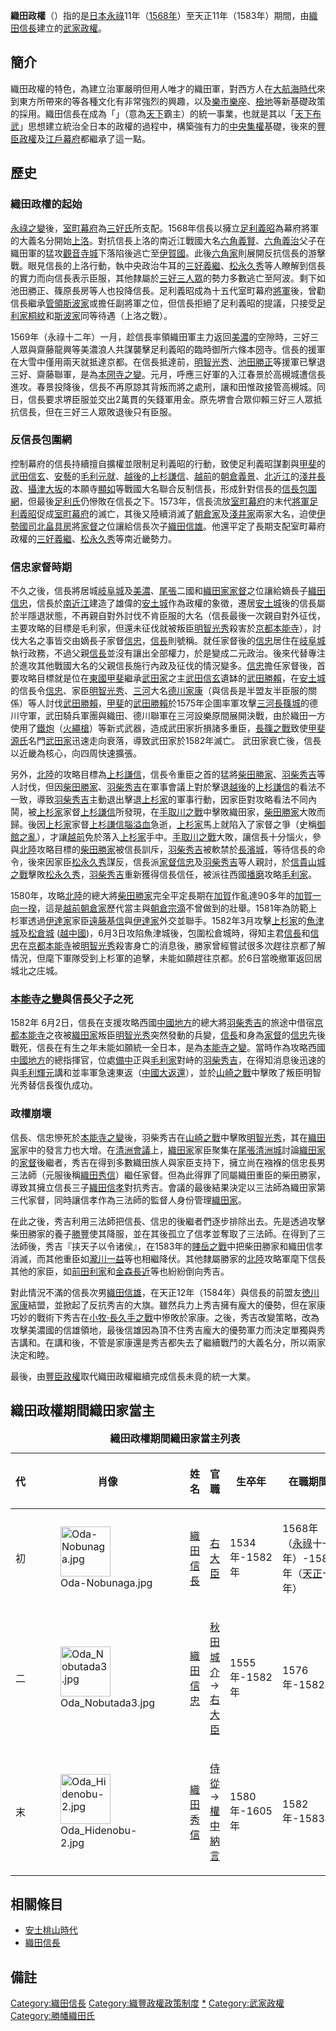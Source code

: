 {{expand|time=2017-03-17T17:30:30+00:00}}
{{unreferenced|time=2017-03-17T17:30:30+00:00}}
{{Infobox Former Country
|native_name            = 
|conventional_long_name = 織田政權
|common_name            = 日本
|continent              = 亚洲
|region                 = 东亚
|country                = 日本
|era                    = [[安土桃山时代|安土桃山时代]]
|status                 = 
|government_type        = [[封建制|封建制]][[军事独裁|军事独裁]]
|year_start             = 1568年
|year_end               = 1583年
|event_start            = [[織田信長|織田信長]][[上洛|上洛]]
|date_start             = 
|event_end              = [[賤岳之戰|賤岳之戰]]，奠定[[豐臣政權|豐臣政權]]的基礎
|date_end               = 
|event1                 = 織田信長廢黜[[室町幕府|室町幕府]]
|date_event1            = 1573年
|event2                 = [[長篠之戰|長篠之戰]]
|date_event2            = 1575年
|event3                 = [[本能寺之變|本能寺之變]]
|date_event3            = 1582年
|p1                     = 室町幕府
|flag_p1              =  Ashikaga mon.svg
|s1                     = 豐臣政權
|flag_s1                = Goshichi no kiri.svg
|image_coat             = Mon-Oda.png
|symbol                 = 家紋
|symbol_type            = 五木瓜
|capital                = [[京都|京都]]（皇室駐地）<br>[[岐阜城|岐阜城]]（1568-1576年政權中心）<br>[[安土城|安土城]]（1576-1582年政權中心）
|national_motto         = 
|national_anthem        = 
|common_languages       = [[日语|日语]]
|religion               = [[神道教|神道教]]、[[佛教|佛教]]、[[天主教|天主教]]
|leader1                = [[正親町天皇|正親町天皇]]（首）
|year_leader1           = 1568–1583<ref>正親町天皇登基於1557年，在位直至1586年，此處的1568–1583年是指正親町天皇在織田政權期間擔任天皇的年份。</ref>
|year_leader2           = 
|title_leader           = [[天皇|天皇]]
| title_representative = [[征夷大將軍|征夷大將軍]]
| representative1=[[足利義昭|足利義昭]]（末）
|year_representative1=1568–1573
|deputy1        = [[織田信長|織田信長]]（首）
|deputy2        = [[織田信忠|織田信忠]]
|deputy3        = [[織田秀信|織田秀信]]（末）
|year_deputy1   = 1568–1582
|year_deputy2   = 1576–1582
|year_deputy3   = 1582–1583
|title_deputy   = 織田家當主
}}
'''織田政權'''（{{jpn|j=織田政権|kana=おだせいけん|rm=Oda seiken}}）指的是[[日本|日本]][[永祿|永祿]]11年（[[1568年|1568年]]）至天正11年（1583年）期間，由[[織田信長|織田信長]]建立的[[武家政權|武家政權]]。

== 簡介 ==
織田政權的特色，為建立治軍嚴明但用人唯才的織田軍，對西方人在[[大航海時代|大航海時代]]來到東方所帶來的{{link-ja|南蠻文化|南蛮文化}}等各種文化有非常強烈的興趣，以及[[樂市|樂市樂座]]、[[檢地|檢地]]等新基礎政策的採用。織田信長在成為「{{link-ja|天下人|天下人}}」（意為[[天下|天下]]霸主）的統一事業，也就是其以「[[天下布武|天下布武]]」思想建立統治全日本的政權的過程中，構築強有力的[[中央集權|中央集權]]基礎，後來的[[豐臣政權|豐臣政權]]及[[江戶幕府|江戶幕府]]都繼承了這一點。

== 歷史 ==
=== 織田政權的起始 ===
[[永祿之變|永祿之變]]後，[[室町幕府|室町幕府]]為[[三好氏|三好氏]]所支配。1568年信長以擁立[[足利義昭|足利義昭]]為幕府將軍的大義名分開始[[上洛|上洛]]。對抗信長上洛的南近江戰國大名[[六角義賢|六角義賢]]、[[六角義治|六角義治]]父子在織田軍的猛攻[[觀音寺城|觀音寺城]]下落陷後逃亡至[[伊賀國|伊賀國]]。此後[[六角定賴|六角家]]則展開反抗信長的游擊戰。眼見信長的上洛行動，執中央政治牛耳的[[三好義繼|三好義繼]]、[[松永久秀|松永久秀]]等人瞭解到信長的實力而向信長表示臣服，其他隸屬於[[三好三人眾|三好三人眾]]的勢力多數逃亡至阿波。剩下如池田勝正、篠原長房等人也投降信長。足利義昭成為十五代室町幕府[[征夷大將軍|將軍]]後，曾勸信長繼承[[管領_(幕府)|管領]][[斯波氏|斯波家]]或擔任副將軍之位，但信長拒絕了足利義昭的提議，只接受[[足利氏|足利家]][[桐紋|桐紋]]和[[斯波氏|斯波家]]同等待遇（上洛之戰）。

1569年（永祿十二年）一月，趁信長率領織田軍主力返回[[美濃國|美濃]]的空隙時，三好三人眾與齋藤龍興等美濃浪人共謀襲擊足利義昭的臨時御所六條本圀寺。信長的援軍在大雪中僅用兩天就抵達京都。在信長抵達前，[[明智光秀|明智光秀]]、[[池田勝正|池田勝正]]等援軍已擊退三好、齋藤聯軍，是為[[本圀寺之變|本圀寺之變]]。元月，呼應三好軍的入江春景於高槻城遭信長進攻。春景投降後，信長不再原諒其背叛而將之處刑，讓和田惟政接管高槻城。同日，信長要求堺臣服並交出2萬貫的矢錢軍用金。原先堺會合眾仰賴三好三人眾抵抗信長，但在三好三人眾敗退後只有臣服。

=== 反信長包圍網 ===
控制幕府的信長持續擅自擴權並限制足利義昭的行動，致使足利義昭謀劃與[[甲斐國|甲斐]]的[[武田信玄|武田信玄]]、[[安藝國|安藝]]的[[毛利元就|毛利元就]]、[[越後國|越後]]的[[上杉謙信|上杉謙信]]、[[越前國|越前]]的[[朝倉義景|朝倉義景]]、[[近江國|北近江]]的[[淺井長政|淺井長政]]、[[攝津國|攝津]][[大阪市|大坂]]的本願寺[[本願寺顯如|顯如]]等戰國大名聯合反制信長，形成針對信長的[[信長包圍網|信長包圍網]]，但最後[[足利氏|足利氏]]仍慘敗在信長之下。1573年，信長流放[[室町幕府|室町幕府]]的末代[[征夷大將軍|將軍]][[足利義昭|足利義昭]]促成[[室町幕府|室町幕府]]的滅亡，其後又陸續消滅了[[朝倉氏|朝倉家]]及[[淺井氏|淺井家]]兩家大名，迫使[[伊勢國|伊勢]][[國司|國司]][[北畠具房|北畠具房]]將[[家督|家督]]之位讓給信長次子[[織田信雄|織田信雄]]。他還平定了長期支配室町幕府政權的[[三好義繼|三好義繼]]、[[松永久秀|松永久秀]]等南近畿勢力。

=== 信忠家督時期 ===
不久之後，信長將居城[[岐阜城|岐阜城]]及[[美濃國|美濃]]、[[尾張國|尾張]]二國和[[織田氏|織田家]][[家督|家督]]之位讓給嫡長子[[織田信忠|織田信忠]]，信長於[[近江國|南近江]]建造了雄偉的[[安土城|安土城]]作為政權的象徵，遷居[[安土城|安土城]]後的信長屬於半隱退狀態，不再親自對外討伐不肯臣服的大名（信長最後一次親自對外征伐，主要攻略的目標是毛利家，但還未征伐就被叛臣[[明智光秀|明智光秀]]殺害於[[京都市|京都]][[本能寺|本能寺]]），討伐大名之事皆交由嫡長子家督[[織田信忠|信忠]]，[[織田信長|信長]]則號稱{{link-ja|天下人|天下人}}。就任家督後的[[織田信忠|信忠]]居住在[[岐阜城|岐阜城]]執行政務，不過父親[[織田信長|信長]]並沒有讓出全部權力，於是變成二元政治。後來代替專注於進攻其他戰國大名的父親{{link-ja|天下人|天下人}}信長施行內政及征伐的情況變多。[[織田信忠|信忠]]擔任家督後，首要攻略目標就是位在[[東國|東國]][[甲斐國|甲斐]]繼承[[武田氏|武田家]]之主[[武田信玄|武田信玄]]遺缽的[[武田勝賴|武田勝賴]]，在[[安土城|安土城]]的信長令[[織田信忠|信忠]]、家臣[[明智光秀|明智光秀]]、[[三河國|三河]]大名[[德川家康|德川家康]]（與信長是半盟友半臣服的關係）等人討伐[[武田勝賴|武田勝賴]]，[[甲斐國|甲斐]]的[[武田勝賴|武田勝賴]]於1575年企圖率軍攻擊[[三河國|三河]][[長篠城|長篠城]]的德川守軍，武田騎兵軍團與織田、德川聯軍在三河設樂原間展開決戰，由於織田一方使用了[[鐵炮|鐵炮]]（[[火繩槍|火繩槍]]）等新式武器，造成武田家折損諸多重臣，[[長篠之戰|長篠之戰]]致使[[甲斐國|甲斐]][[源氏|源氏]]名門[[武田氏|武田家]]迅速走向衰落，導致武田家於1582年滅亡。 武田家衰亡後，信長以近畿為核心，向四周快速擴張。

另外，[[北陸道|北陸]]的攻略目標為[[上杉謙信|上杉謙信]]，信長令重臣之首的猛將[[柴田勝家|柴田勝家]]、[[羽柴秀吉|羽柴秀吉]]等人討伐，但因[[柴田勝家|柴田勝家]]、[[羽柴秀吉|羽柴秀吉]]在軍事會議上對於擊退[[越後國|越後]]的[[上杉謙信|上杉謙信]]的看法不一致，導致[[羽柴秀吉|羽柴秀吉]]主動退出擊退[[上杉氏|上杉家]]的軍事行動，因家臣對攻略看法不同內鬨，被[[上杉氏|上杉家]]家督[[上杉謙信|上杉謙信]]所發現，在[[手取川之戰|手取川之戰]]中擊敗織田家，[[柴田勝家|柴田勝家]]大敗而歸。後因[[上杉氏|上杉家]]家督[[上杉謙信|上杉謙信]][[腦溢血|腦溢血]]急逝，[[上杉氏|上杉家]]馬上就陷入了家督之爭（史稱[[御館之亂|御館之亂]]），才讓[[越前國|越前]]免於落入[[上杉氏|上杉家]]手中。[[手取川之戰|手取川之戰]]大敗，讓信長十分惱火，參與[[北陸道|北陸]]攻略目標的[[柴田勝家|柴田勝家]]被信長訓斥，[[羽柴秀吉|羽柴秀吉]]被軟禁於[[長濱城|長濱城]]，等待信長的命令，後來因家臣[[松永久秀|松永久秀]]謀反，信長派[[家督|家督]][[織田信忠|信忠]]及[[羽柴秀吉|羽柴秀吉]]等人親討，於[[信貴山城之戰|信貴山城之戰]]擊敗[[松永久秀|松永久秀]]，[[羽柴秀吉|羽柴秀吉]]重新獲得信長信任，被派往西國[[播磨國|播磨]]攻略[[毛利氏|毛利家]]。

1580年，攻略[[北陸道|北陸]]的總大將[[柴田勝家|柴田勝家]]完全平定長期在[[加賀國|加賀]]作亂達90多年的[[加賀一向一揆|加賀一向一揆]]，這是[[越前國|越前]][[朝倉氏|朝倉家]]歷代當主與[[朝倉宗滴|朝倉宗滴]]不曾做到的壯舉。1581年為防範上杉軍透過[[伊達氏|伊達家]]家臣[[遠藤基信|遠藤基信]]與[[伊達氏|伊達家]]外交並聯手。1582年3月攻擊[[上杉氏|上杉家]]的[[魚津城|魚津城]]及[[松倉城|松倉城]] ([[越中國|越中國]])，6月3日攻陷魚津城後，包圍松倉城時，得知主君[[織田信長|信長]]和[[織田信忠|信忠]]在[[京都市|京都]][[本能寺之變|本能寺]]被[[明智光秀|明智光秀]]殺害身亡的消息後，勝家曾經嘗試很多次趕往京都了解情況，但麾下軍隊受到上杉軍的追擊，未能如願趕往京都。於6日當晚撤軍返回居城北之庄城。

=== [[本能寺之變|本能寺之變]]與信長父子之死 ===
1582年 6月2日，信長在支援攻略西國[[中國地方|中國地方]]的總大將[[羽柴秀吉|羽柴秀吉]]的旅途中借宿[[京都市|京都]][[本能寺|本能寺]]之夜被[[織田氏|織田家]]叛臣[[明智光秀|明智光秀]]突然發動的兵變，[[織田信長|信長]]和身為[[家督|家督]]的[[織田信忠|信忠]]先後戰死，信長在有生之年未能如願統一全日本，是為[[本能寺之變|本能寺之變]]。當時作為攻略西國[[中國地方|中國地方]]的總指揮官，位處[[備中國|備中]]正與[[毛利氏|毛利家]]對峙的[[羽柴秀吉|羽柴秀吉]]，在得知消息後迅速的與[[毛利輝元|毛利輝元]]講和並率軍急速東返（[[中國大返還|中國大返還]]），並於[[山崎之戰|山崎之戰]]中擊敗了叛臣明智光秀替信長復仇成功。

=== 政權崩壞 ===
信長、信忠慘死於[[本能寺之變|本能寺之變]]後，羽柴秀吉在[[山崎之戰|山崎之戰]]中擊敗[[明智光秀|明智光秀]]，其在[[織田氏|織田家]]家中的發言力也大增。在[[清洲會議|清洲會議]]上，[[織田氏|織田家]]家臣聚集在[[尾張國|尾張]][[清洲城|清洲城]]討論[[織田氏|織田家]]的[[家督|家督]]後繼者，秀吉在得到多數織田族人與家臣支持下，擁立尚在襁褓的信忠長男三法師（元服後稱[[織田秀信|織田秀信]]）繼任家督。但為此得罪了同屬織田重臣的柴田勝家，導致其擁立信長三子[[織田信孝|織田信孝]]對抗秀吉。會議的最後結果決定以三法師為織田家第三代家督，同時讓信孝作為三法師的監督人身份管理[[織田氏|織田家]]。

在此之後，秀吉利用三法師把信長、信忠的後繼者們逐步排除出去。先是透過攻擊柴田勝家的養子[[柴田勝豐|勝豐]]使其降服，並在其後孤立了信孝並奪取了三法師。在得到了三法師後，秀吉『挟天子以令诸侯』，在1583年的[[賤岳之戰|賤岳之戰]]中把柴田勝家和織田信孝消滅，而其他重臣如[[瀧川一益|瀧川一益]]等也相繼降伏。其他隸屬勝家的[[北陸道|北陸]]攻略軍麾下信長其他的家臣，如[[前田利家|前田利家]]和[[金森長近|金森長近]]等也紛紛倒向秀吉。

對此情況不滿的信長次男[[織田信雄|織田信雄]]，在天正12年（1584年）與信長的前盟友[[徳川家康|徳川家康]]結盟，並掀起了反抗秀吉的大旗。雖然兵力上秀吉擁有龐大的優勢，但在家康巧妙的戰術下秀吉在[[小牧·長久手之戰|小牧·長久手之戰]]中慘敗於家康。之後，秀吉改變策略，改為攻擊美濃國的信雄領地，最後信雄因為頂不住秀吉龐大的優勢軍力而決定單獨與秀吉講和。在講和後，不管是家康還是秀吉都失去了繼續戰鬥的大義名分，所以兩家決定和睦。

最後，由[[豐臣政權|豐臣政權]]取代織田政權繼續完成信長未竟的統一大業。

==織田政權期間織田家當主==
{|class=wikitable
|+'''織田政權期間織田家當主列表'''
|--
!代!!肖像!!姓名!!官職!!生卒年!!在職期間
|--
|初||[[File:Oda-Nobunaga.jpg|80px]]||[[織田信長|織田信長]]||[[右大臣|右大臣]]||1534年-1582年||1568年（[[永祿|永祿]]十一年）-1582年（[[天正_(日本)|天正]]十年）
|--
|二||[[File:Oda_Nobutada3.jpg|80px]]||[[織田信忠|織田信忠]]||[[秋田城介|秋田城介]]→[[右大臣|右大臣]]||1555年-1582年||1576年-1582年
|--
|末||[[File:Oda_Hidenobu-2.jpg|80px]]||[[織田秀信|織田秀信]]||[[侍從|侍從]]→[[權中納言|權中納言]]||1580年-1605年||1582年-1583年
|}

==相關條目==
* [[安土桃山時代|安土桃山時代]]
* [[織田信長|織田信長]]

==備註==
{{Reflist|2}}

{{織田政權}}
{{日本武家政權}}

[[Category:織田信長|Category:織田信長]]
[[Category:織豐政權政策制度|Category:織豐政權政策制度]]
[[Category:安土桃山時代|*]]
[[Category:武家政權|Category:武家政權]]
[[Category:勝幡織田氏|Category:勝幡織田氏]]